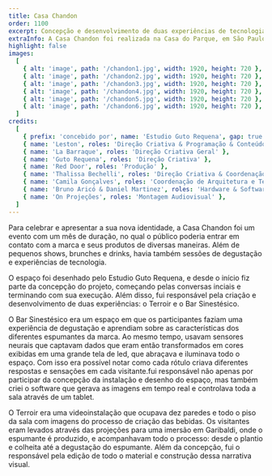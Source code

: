 ```yaml
---
title: Casa Chandon
order: 1100
excerpt: Concepção e desenvolvimento de duas experiências de tecnologia para o evento assinado pelo Estudio Guto Requena.
extraInfo: A Casa Chandon foi realizada na Casa do Parque, em São Paulo, entre outubro e novembro de 2021.
highlight: false
images:
  [
    { alt: 'image', path: '/chandon1.jpg', width: 1920, height: 720 },
    { alt: 'image', path: '/chandon2.jpg', width: 1920, height: 720 },
    { alt: 'image', path: '/chandon3.jpg', width: 1920, height: 720 },
    { alt: 'image', path: '/chandon4.jpg', width: 1920, height: 720 },
    { alt: 'image', path: '/chandon5.jpg', width: 1920, height: 720 },
    { alt: 'image', path: '/chandon6.jpg', width: 1920, height: 720 },
  ]
credits:
  [
    { prefix: 'concebido por', name: 'Estudio Guto Requena', gap: true },
    { name: 'Leston', roles: 'Direção Criativa & Programação & Conteúdo Audiovisual', gap: true },
    { name: 'La Barraque', roles: 'Direção Criativa Geral' },
    { name: 'Guto Requena', roles: 'Direção Criativa' },
    { name: 'Red Door', roles: 'Produção' },
    { name: 'Thalissa Bechelli', roles: 'Direção Criativa & Coordenação de Comunicação' },
    { name: 'Camila Gonçalves', roles: 'Coordenação de Arquitetura e Tecnologia' },
    { name: 'Bruno Aricó & Daniel Martinez', roles: 'Hardware & Software' },
    { name: 'On Projeções', roles: 'Montagem Audiovisual' },
  ]
---
```

Para celebrar e apresentar a sua nova identidade, a Casa Chandon foi um evento com um mês de duração, no qual  o público poderia entrar em contato com a marca e seus produtos de diversas maneiras. Além de pequenos shows, brunches e drinks, havia também sessões de degustação e experiências de tecnologia.

O espaço foi desenhado pelo Estudio Guto Requena, e desde o início fiz parte da concepção do projeto, começando  pelas conversas inciais e terminando com sua execução. Além disso, fui responsável pela criação e desenvolvimento de duas experiências: o Terroir e o Bar Sinestésico.

O Bar Sinestésico era um espaço em que os participantes faziam uma experiência de degustação e  aprendiam sobre as características dos diferentes espumantes da marca. Ao mesmo tempo, usavam sensores neurais que captavam dados que eram então transformados em cores exibidas em uma grande tela de led, que abraçava e iluminava todo o espaço. Com isso era possível notar como cada rótulo criava diferentes respostas e sensações em cada visitante.fui responsável não apenas por participar da concepção da instalação e desenho do espaço, mas também criei o software que gerava as imagens em tempo real e controlava toda a sala através de um tablet.

O Terroir era uma videoinstalação que ocupava dez paredes e todo o piso da sala com imagens do processo de criação das bebidas. Os visitantes eram levados através das projeções para uma imersão em Garibaldi, onde o espumante é produzido, e acompanhavam todo o processo: desde o plantio e colheita até a degustação do espumante. Além da concepção, fui o responsável pela edição de todo o material e construção dessa narrativa visual.
